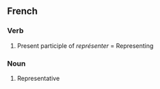==French==
===Verb===
#Present participle of ''représenter'' = Representing
===Noun===
#Representative